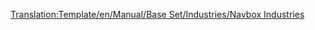 <noinclude>[[Translation:Template/en/Manual/Base Set/Industries/Navbox Industries]]</noinclude>{{en/Navbox|navbar = off
|state = off

|name = Navbox Industries/Pl
|title = [[zh/Manual/工业]]

|group1 = [[zh/Manual/气候#温带气候|温带气候]]
|list1 =  [[zh/Manual/Base Set/Industries/银行]]{{en/·w}} [[zh/Manual/Base Set/Industries/煤矿]]{{en/·w}} [[zh/Manual/Base Set/Industries/工厂]]{{en/·w}} [[zh/Manual/Base Set/工业列表/农场]]{{en/·w}} [[zh/Manual/Base Set/Industries/林场]]{{en/·w}} [[zh/Manual/Base Set/Industries/铁矿]]{{en/·w}} [[zh/Manual/Base Set/Industries/炼油厂]]{{en/·w}} [[zh/Manual/Base Set/Industries/钻井平台]]{{en/·w}} [[zh/Manual/Base Set/Industries/油井]]{{en/·w}} [[zh/Manual/Base Set/Industries/火力发电厂]]{{en/·w}} [[zh/Manual/Base Set/Industries/锯木厂]]{{en/·w}} [[zh/Manual/Base Set/Industries/钢铁厂]]

|group2 = [[zh/Manual/气候#亚寒带气候|亚寒带气候]]
|list2 =  [[zh/Manual/Base Set/Industries/银行]]{{en/·w}} [[zh/Manual/Base Set/Industries/煤矿]]{{en/·w}} [[zh/Manual/Base Set/工业列表/农场]]{{en/·w}} [[zh/Manual/Base Set/Industries/食品加工厂]]{{en/·w}} [[zh/Manual/Base Set/Industries/林场]]{{en/·w}} [[zh/Manual/Base Set/Industries/金矿]]{{en/·w}} [[zh/Manual/Base Set/Industries/炼油厂]]{{en/·w}} [[zh/Manual/Base Set/Industries/油井]]{{en/·w}} [[zh/Manual/Base Set/Industries/造纸厂]]{{en/·w}} [[zh/Manual/Base Set/Industries/火力发电厂]]{{en/·w}} [[zh/Manual/Base Set/Industries/印刷厂]]

|group3 = [[zh/Manual/气候#亚热带气候|亚热带气候]]
|list3 =  [[zh/Manual/Base Set/Industries/银行]]{{en/·w}} [[zh/Manual/Base Set/Industries/铜矿]]{{en/·w}} [[zh/Manual/Base Set/Industries/钻石矿]]{{en/·w}} [[zh/Manual/Base Set/Industries/工厂]]{{en/·w}} [[zh/Manual/Base Set/工业列表/农场]]{{en/·w}} [[zh/Manual/Base Set/Industries/食品加工厂]]{{en/·w}} [[zh/Manual/Base Set/Industries/果园]]{{en/·w}} [[zh/Manual/Base Set/Industries/锯木厂]]{{en/·w}} [[zh/Manual/Base Set/Industries/炼油厂]]{{en/·w}} [[zh/Manual/Base Set/Industries/油井]]{{en/·w}} [[zh/Manual/Base Set/Industries/橡胶园]]{{en/·w}} [[zh/Manual/Base Set/Industries/水站]]{{en/·w}} [[zh/Manual/Base Set/Industries/水塔]]

|group4 = [[zh/Manual/气候#玩具大陆|玩具大陆]]
|list4 =  [[zh/Manual/Base Set/Industries/电池农场]]{{en/·w}} [[zh/Manual/Base Set/Industries/泡泡小屋]]{{en/·w}} [[zh/Manual/Base Set/Industries/棉花糖森林]]{{en/·w}} [[zh/Manual/Base Set/Industries/可乐泉]]{{en/·w}} [[zh/Manual/Base Set/Industries/汽水工厂]]{{en/·w}} [[zh/Manual/Base Set/Industries/塑料喷泉]]{{en/·w}} [[zh/Manual/Base Set/Industries/蔗糖矿]]{{en/·w}} [[zh/Manual/Base Set/Industries/糖果厂]]{{en/·w}} [[zh/Manual/Base Set/Industries/太妃场]]{{en/·w}} [[zh/Manual/Base Set/Industries/玩具工厂]]{{en/·w}} [[zh/Manual/Base Set/Industries/玩具商店]]

}}